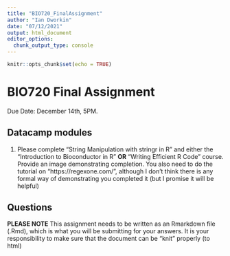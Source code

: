 ```yaml
---
title: "BIO720_FinalAssignment"
author: "Ian Dworkin"
date: "07/12/2021"
output: html_document
editor_options: 
  chunk_output_type: console
---
```


```r
knitr::opts_chunk$set(echo = TRUE)
```

# BIO720 Final Assignment

Due Date: December 14th, 5PM.

## Datacamp modules

1. Please complete "String Manipulation with stringr in R" and either the "Introduction to Bioconductor in R" **OR** "Writing Efficient R Code" course. Provide an image demonstrating completion. You also need to do the tutorial on "https://regexone.com/",  although I don't think there is any formal way of demonstrating you completed it (but I promise it will be helpful)


## Questions

**PLEASE NOTE** This assignment needs to be written as an Rmarkdown file (.Rmd), which is what you will be submitting for your answers. It is your responsibility to make sure that the document can be "knit" properly (to html) 
